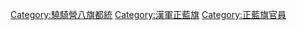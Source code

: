 [[Category:驍騎營八旗都統|Category:驍騎營八旗都統]]
[[Category:漢軍正藍旗|Category:漢軍正藍旗]]
[[Category:正藍旗官員|Category:正藍旗官員]]